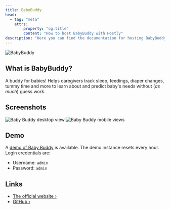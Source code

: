 ```yaml
---
title: BabyBuddy
head:
  - tag: "meta"
    attrs:
        property: "og:title"
        content: "How to host BabyBuddy with Hostly"
description: "Here you can find the documentation for hosting BabyBuddy with Hostly."
---
```



<Badge text="One-click setup." variant="note" size="large" />

![BabyBuddy](https://raw.githubusercontent.com/babybuddy/babybuddy/master/babybuddy/static_src/logo/icon.png)

## What is BabyBuddy?

A buddy for babies! Helps caregivers track sleep, feedings, diaper changes, tummy time and more to learn about and predict baby's needs without (_as much_) guess work.

## Screenshots

![Baby Buddy desktop view](https://raw.githubusercontent.com/babybuddy/babybuddy/master/screenshot.png)
![Baby Buddy mobile views](https://raw.githubusercontent.com/babybuddy/babybuddy/master/screenshot_mobile.png)

## Demo

A [demo of Baby Buddy](https://demo.baby-buddy.net?utm_source=hostly.khulnasoft.com) is available. The demo instance
resets every hour. Login credentials are:

- Username: `admin`
- Password: `admin`

## Links

- [The official website ›](https://docs.baby-buddy.net?utm_source=hostly.khulnasoft.com)
- [GitHub ›](https://github.com/babybuddy/babybuddy?utm_source=hostly.khulnasoft.com)
